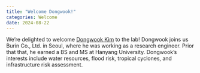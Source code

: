 ```yaml
---
title: "Welcome Dongwook!"
categories: Welcome
date: 2024-08-22
---
```


We're delighted to welcome [Dongwook Kim](../../people/grad-students/dongwook-kim.qmd) to the lab!
Dongwook joins us Burin Co., Ltd. in Seoul, where he was working as a research engineer.
Prior that that, he earned a BS and MS at Hanyang University.
Dongwook's interests include water resources, flood risk, tropical cyclones, and infrastructure risk assessment.